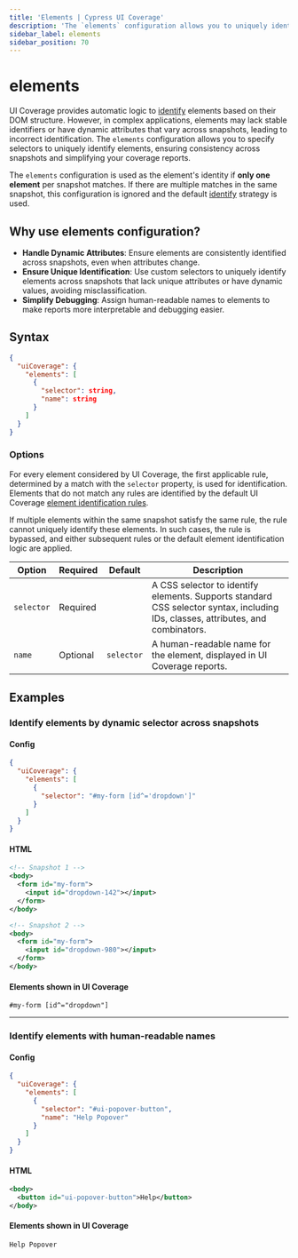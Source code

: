```yaml
---
title: 'Elements | Cypress UI Coverage'
description: 'The `elements` configuration allows you to uniquely identify elements in UI Coverage using custom logic.'
sidebar_label: elements
sidebar_position: 70
---
```


<ProductHeading product="ui-coverage" />

# elements

UI Coverage provides automatic logic to [identify](/ui-coverage/core-concepts/element-identification) elements based on their DOM structure. However, in complex applications, elements may lack stable identifiers or have dynamic attributes that vary across snapshots, leading to incorrect identification. The `elements` configuration allows you to specify selectors to uniquely identify elements, ensuring consistency across snapshots and simplifying your coverage reports.

The `elements` configuration is used as the element's identity if **only one element** per snapshot matches. If there are multiple matches in the same snapshot, this configuration is ignored and the default [identify](/ui-coverage/core-concepts/element-identification) strategy is used.

## Why use elements configuration?

- **Handle Dynamic Attributes**: Ensure elements are consistently identified across snapshots, even when attributes change.
- **Ensure Unique Identification**: Use custom selectors to uniquely identify elements across snapshots that lack unique attributes or have dynamic values, avoiding misclassification.
- **Simplify Debugging**: Assign human-readable names to elements to make reports more interpretable and debugging easier.

## Syntax

```json
{
  "uiCoverage": {
    "elements": [
      {
        "selector": string,
        "name": string
      }
    ]
  }
}
```

### Options

For every element considered by UI Coverage, the first applicable rule, determined by a match with the `selector` property, is used for identification. Elements that do not match any rules are identified by the default UI Coverage [element identification rules](/ui-coverage/core-concepts/element-identification).

If multiple elements within the same snapshot satisfy the same rule, the rule cannot uniquely identify these elements. In such cases, the rule is bypassed, and either subsequent rules or the default element identification logic are applied.

| Option     | Required | Default    | Description                                                                                                                      |
| ---------- | -------- | ---------- | -------------------------------------------------------------------------------------------------------------------------------- |
| `selector` | Required |            | A CSS selector to identify elements. Supports standard CSS selector syntax, including IDs, classes, attributes, and combinators. |
| `name`     | Optional | `selector` | A human-readable name for the element, displayed in UI Coverage reports.                                                         |

## Examples

### Identify elements by dynamic selector across snapshots

#### Config

```json
{
  "uiCoverage": {
    "elements": [
      {
        "selector": "#my-form [id^='dropdown']"
      }
    ]
  }
}
```

#### HTML

```xml
<!-- Snapshot 1 -->
<body>
  <form id="my-form">
    <input id="dropdown-142"></input>
  </form>
</body>

<!-- Snapshot 2 -->
<body>
  <form id="my-form">
    <input id="dropdown-980"></input>
  </form>
</body>
```

#### Elements shown in UI Coverage

```
#my-form [id^="dropdown"]
```

---

### Identify elements with human-readable names

#### Config

```json
{
  "uiCoverage": {
    "elements": [
      {
        "selector": "#ui-popover-button",
        "name": "Help Popover"
      }
    ]
  }
}
```

#### HTML

```xml
<body>
  <button id="ui-popover-button">Help</button>
</body>
```

#### Elements shown in UI Coverage

```
Help Popover
```
